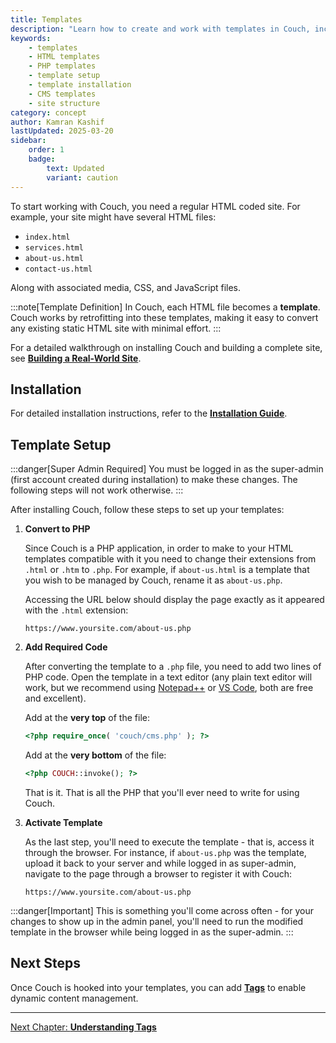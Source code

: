 ```yaml
---
title: Templates
description: "Learn how to create and work with templates in Couch, including installation and setup"
keywords:
    - templates
    - HTML templates
    - PHP templates
    - template setup
    - template installation
    - CMS templates
    - site structure
category: concept
author: Kamran Kashif
lastUpdated: 2025-03-20
sidebar:
    order: 1
    badge:
        text: Updated
        variant: caution
---
```



To start working with Couch, you need a regular HTML coded site. For example, your site might have several HTML files:
- `index.html`
- `services.html`
- `about-us.html`
- `contact-us.html`

Along with associated media, CSS, and JavaScript files.

:::note[Template Definition]
In Couch, each HTML file becomes a **template**. Couch works by retrofitting into these templates, making it easy to convert any existing static HTML site with minimal effort.
:::

<Card icon="star" title="Step-by-Step Guide">

For a detailed walkthrough on installing Couch and building a complete site, see [**Building a Real-World Site**](../../tutorials/portfolio-site).

</Card>

## Installation

For detailed installation instructions, refer to the [**Installation Guide**](../../getting-started/installation/).

## Template Setup

:::danger[Super Admin Required]
You must be logged in as the super-admin (first account created during installation) to make these changes. The following steps will not work otherwise.
:::

After installing Couch, follow these steps to set up your templates:

<Steps>

1. **Convert to PHP**

    Since Couch is a PHP application, in order to make to your HTML templates compatible with it you need to change their extensions from `.html` or `.htm` to `.php`. For example, if `about-us.html` is a template that you wish to be managed by Couch, rename it as `about-us.php`. 
    
    Accessing the URL below should display the page exactly as it appeared with the `.html` extension:

    ```text
    https://www.yoursite.com/about-us.php
    ```

2. **Add Required Code**

    After converting the template to a `.php` file, you need to add two lines of PHP code. Open the template in a text editor (any plain text editor will work, but we recommend using [Notepad++](https://notepad-plus-plus.org/) or [VS Code](https://code.visualstudio.com/), both are free and excellent).

    Add at the **very top** of the file:
    ```php title="Required Top Code" ins="<?php require_once( 'couch/cms.php' ); ?>"
    <?php require_once( 'couch/cms.php' ); ?>
    ```

    Add at the **very bottom** of the file:
    ```php title="Required Bottom Code" ins="<?php COUCH::invoke(); ?>"
    <?php COUCH::invoke(); ?>
    ```
    That is it. That is all the PHP that you'll ever need to write for using Couch.

3. **Activate Template**

    As the last step, you'll need to execute the template - that is, access it through the browser. For instance, if `about-us.php` was the template, upload it back to your server and while logged in as super-admin, navigate to the page through a browser to register it with Couch:
    
    ```text
    https://www.yoursite.com/about-us.php
    ```

</Steps>

:::danger[Important]
This is something you'll come across often - for your changes to show up in the admin panel, you'll need to run the modified template in the browser while being logged in as the super-admin.
:::

## Next Steps

Once Couch is hooked into your templates, you can add [**Tags**](../tags/) to enable dynamic content management.

---

[Next Chapter: **Understanding Tags**](../tags/)
